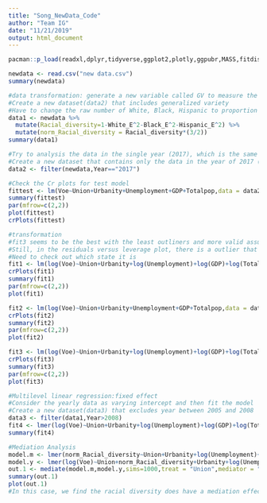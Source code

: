 ```yaml
---
title: "Song_NewData_Code"
author: "Team IG"
date: "11/21/2019"
output: html_document
---
```


```r
pacman::p_load(readxl,dplyr,tidyverse,ggplot2,plotly,ggpubr,MASS,fitdistrplus,mediation,geepack,conf,car,knitr,gclus,scatterplot3d, ppcor,lme4,mediation,quantreg)
```

```r
newdata <- read.csv("new data.csv")
summary(newdata)

#data transformation: generate a new variable called GV to measure the level of racial diversity
#Create a new dataset(data2) that includes generalized variety
#Have to change the raw number of White, Black, Hispanic to proportion of the whole population.
data1 <- newdata %>% 
  mutate(Racial_diversity=1-White_E^2-Black_E^2-Hispanic_E^2) %>%
  mutate(norm_Racial_diversity = Racial_diversity*(3/2))
summary(data1)

#Try to analysis the data in the single year (2017), which is the same year as the old dateset.
#Create a new dataset that contains only the data in the year of 2017 (data1)
data2 <- filter(newdata,Year=="2017")

#Check the Cr plots for test model
fittest <- lm(Voe~Union+Urbanity+Unemployment+GDP+Totalpop,data = data2)
summary(fittest)
par(mfrow=c(2,2))
plot(fittest)
crPlots(fittest)

#transformation
#fit3 seems to be the best with the least outliners and more valid assumptions
#Still, in the residuals versus leverage plot, there is a outlier that could impact the coefficient.
#Need to check out which state it is
fit1 <- lm(log(Voe)~Union+Urbanity+log(Unemployment)+log(GDP)+log(Totalpop),data=data2)
crPlots(fit1)
summary(fit1)
par(mfrow=c(2,2))
plot(fit1)

fit2 <- lm(log(Voe)~Union+Urbanity+Unemployment+GDP+Totalpop,data = data2)
crPlots(fit2)
summary(fit2)
par(mfrow=c(2,2))
plot(fit2)

fit3 <- lm(log(Voe)~Union+Urbanity+log(Unemployment)+log(GDP)+log(Totalpop),data = data2)
crPlots(fit3)
summary(fit3)
par(mfrow=c(2,2))
plot(fit3)
```

```r
#Multilevel linear regression:fixed effect
#Consider the yearly data as varying intercept and then fit the model
#Create a new dataset(data3) that excludes year between 2005 and 2008
data3 <- filter(data1,Year>2008)
fit4 <- lmer(log(Voe)~Union+Urbanity+log(Unemployment)+log(GDP)+log(Totalpop)+(1|Year),data=data3)
summary(fit4)
```



```r
#Mediation Analysis
model.m <- lmer(norm_Racial_diversity~Union+Urbanity+log(Unemployment)+log(GDP)+log(Totalpop)+(1|Year),data=data3)
model.y <- lmer(log(Voe)~Union+norm_Racial_diversity+Urbanity+log(Unemployment)+log(GDP)+log(Totalpop)+(1|Year),data=data3)
out.1 <- mediate(model.m,model.y,sims=1000,treat = "Union",mediator = "norm_Racial_diversity")
summary(out.1)
plot(out.1)
#In this case, we find the racial diversity does have a mediation effect.
```


